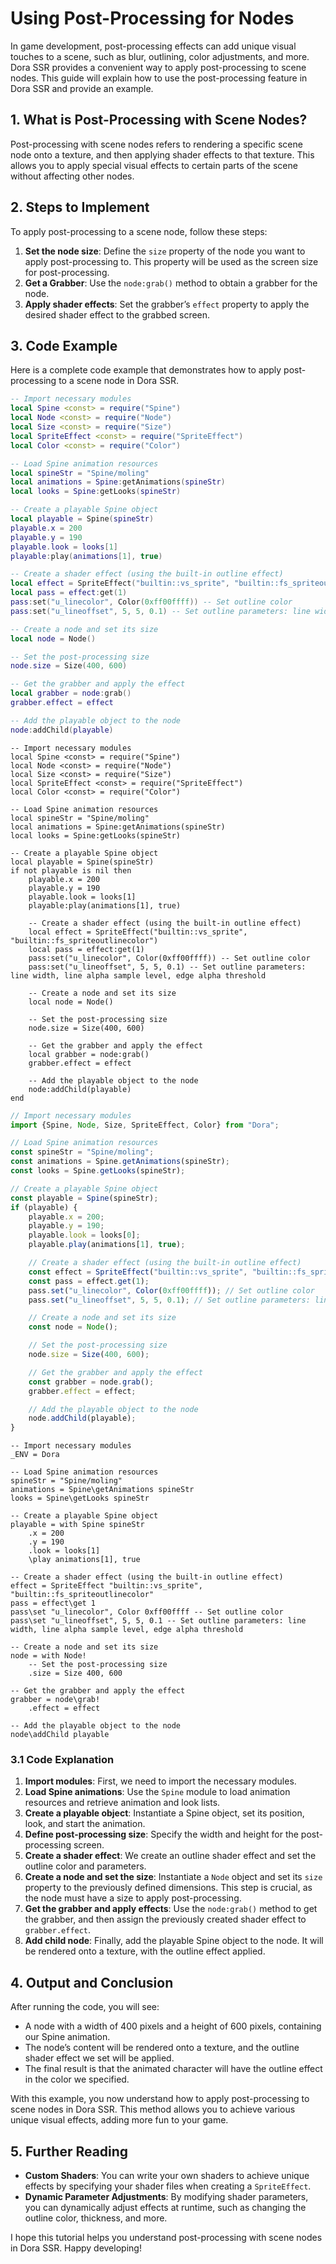
# Using Post-Processing for Nodes

In game development, post-processing effects can add unique visual touches to a scene, such as blur, outlining, color adjustments, and more. Dora SSR provides a convenient way to apply post-processing to scene nodes. This guide will explain how to use the post-processing feature in Dora SSR and provide an example.

## 1. What is Post-Processing with Scene Nodes?

Post-processing with scene nodes refers to rendering a specific scene node onto a texture, and then applying shader effects to that texture. This allows you to apply special visual effects to certain parts of the scene without affecting other nodes.

## 2. Steps to Implement

To apply post-processing to a scene node, follow these steps:

1. **Set the node size**: Define the `size` property of the node you want to apply post-processing to. This property will be used as the screen size for post-processing.
2. **Get a Grabber**: Use the `node:grab()` method to obtain a grabber for the node.
3. **Apply shader effects**: Set the grabber’s `effect` property to apply the desired shader effect to the grabbed screen.

## 3. Code Example

Here is a complete code example that demonstrates how to apply post-processing to a scene node in Dora SSR.

<Tabs groupId="language-select">
<TabItem value="lua" label="Lua">

```lua
-- Import necessary modules
local Spine <const> = require("Spine")
local Node <const> = require("Node")
local Size <const> = require("Size")
local SpriteEffect <const> = require("SpriteEffect")
local Color <const> = require("Color")

-- Load Spine animation resources
local spineStr = "Spine/moling"
local animations = Spine:getAnimations(spineStr)
local looks = Spine:getLooks(spineStr)

-- Create a playable Spine object
local playable = Spine(spineStr)
playable.x = 200
playable.y = 190
playable.look = looks[1]
playable:play(animations[1], true)

-- Create a shader effect (using the built-in outline effect)
local effect = SpriteEffect("builtin::vs_sprite", "builtin::fs_spriteoutlinecolor")
local pass = effect:get(1)
pass:set("u_linecolor", Color(0xff00ffff)) -- Set outline color
pass:set("u_lineoffset", 5, 5, 0.1) -- Set outline parameters: line width, line alpha sample level, edge alpha threshold

-- Create a node and set its size
local node = Node()

-- Set the post-processing size
node.size = Size(400, 600)

-- Get the grabber and apply the effect
local grabber = node:grab()
grabber.effect = effect

-- Add the playable object to the node
node:addChild(playable)
```

</TabItem>
<TabItem value="tl" label="Teal">

```tl
-- Import necessary modules
local Spine <const> = require("Spine")
local Node <const> = require("Node")
local Size <const> = require("Size")
local SpriteEffect <const> = require("SpriteEffect")
local Color <const> = require("Color")

-- Load Spine animation resources
local spineStr = "Spine/moling"
local animations = Spine:getAnimations(spineStr)
local looks = Spine:getLooks(spineStr)

-- Create a playable Spine object
local playable = Spine(spineStr)
if not playable is nil then
	playable.x = 200
	playable.y = 190
	playable.look = looks[1]
	playable:play(animations[1], true)

	-- Create a shader effect (using the built-in outline effect)
	local effect = SpriteEffect("builtin::vs_sprite", "builtin::fs_spriteoutlinecolor")
	local pass = effect:get(1)
	pass:set("u_linecolor", Color(0xff00ffff)) -- Set outline color
	pass:set("u_lineoffset", 5, 5, 0.1) -- Set outline parameters: line width, line alpha sample level, edge alpha threshold

	-- Create a node and set its size
	local node = Node()

	-- Set the post-processing size
	node.size = Size(400, 600)

	-- Get the grabber and apply the effect
	local grabber = node:grab()
	grabber.effect = effect

	-- Add the playable object to the node
	node:addChild(playable)
end
```

</TabItem>
<TabItem value="ts" label="TypeScript">

```ts
// Import necessary modules
import {Spine, Node, Size, SpriteEffect, Color} from "Dora";

// Load Spine animation resources
const spineStr = "Spine/moling";
const animations = Spine.getAnimations(spineStr);
const looks = Spine.getLooks(spineStr);

// Create a playable Spine object
const playable = Spine(spineStr);
if (playable) {
	playable.x = 200;
	playable.y = 190;
	playable.look = looks[0];
	playable.play(animations[1], true);

	// Create a shader effect (using the built-in outline effect)
	const effect = SpriteEffect("builtin::vs_sprite", "builtin::fs_spriteoutlinecolor");
	const pass = effect.get(1);
	pass.set("u_linecolor", Color(0xff00ffff)); // Set outline color
	pass.set("u_lineoffset", 5, 5, 0.1); // Set outline parameters: line width, line alpha sample level, edge alpha threshold

	// Create a node and set its size
	const node = Node();

	// Set the post-processing size
	node.size = Size(400, 600);

	// Get the grabber and apply the effect
	const grabber = node.grab();
	grabber.effect = effect;

	// Add the playable object to the node
	node.addChild(playable);
}
```

</TabItem>
<TabItem value="yue" label="YueScript">

```yue
-- Import necessary modules
_ENV = Dora

-- Load Spine animation resources
spineStr = "Spine/moling"
animations = Spine\getAnimations spineStr
looks = Spine\getLooks spineStr

-- Create a playable Spine object
playable = with Spine spineStr
	.x = 200
	.y = 190
	.look = looks[1]
	\play animations[1], true

-- Create a shader effect (using the built-in outline effect)
effect = SpriteEffect "builtin::vs_sprite", "builtin::fs_spriteoutlinecolor"
pass = effect\get 1
pass\set "u_linecolor", Color 0xff00ffff -- Set outline color
pass\set "u_lineoffset", 5, 5, 0.1 -- Set outline parameters: line width, line alpha sample level, edge alpha threshold

-- Create a node and set its size
node = with Node!
	-- Set the post-processing size
	.size = Size 400, 600

-- Get the grabber and apply the effect
grabber = node\grab!
	.effect = effect

-- Add the playable object to the node
node\addChild playable
```

</TabItem>
</Tabs>

### 3.1 Code Explanation

1. **Import modules**: First, we need to import the necessary modules.
2. **Load Spine animations**: Use the `Spine` module to load animation resources and retrieve animation and look lists.
3. **Create a playable object**: Instantiate a Spine object, set its position, look, and start the animation.
4. **Define post-processing size**: Specify the width and height for the post-processing screen.
5. **Create a shader effect**: We create an outline shader effect and set the outline color and parameters.
6. **Create a node and set the size**: Instantiate a `Node` object and set its `size` property to the previously defined dimensions. This step is crucial, as the node must have a size to apply post-processing.
7. **Get the grabber and apply effects**: Use the `node:grab()` method to get the grabber, and then assign the previously created shader effect to `grabber.effect`.
8. **Add child node**: Finally, add the playable Spine object to the node. It will be rendered onto a texture, with the outline effect applied.

## 4. Output and Conclusion

After running the code, you will see:

- A node with a width of 400 pixels and a height of 600 pixels, containing our Spine animation.
- The node’s content will be rendered onto a texture, and the outline shader effect we set will be applied.
- The final result is that the animated character will have the outline effect in the color we specified.

With this example, you now understand how to apply post-processing to scene nodes in Dora SSR. This method allows you to achieve various unique visual effects, adding more fun to your game.

## 5. Further Reading

- **Custom Shaders**: You can write your own shaders to achieve unique effects by specifying your shader files when creating a `SpriteEffect`.
- **Dynamic Parameter Adjustments**: By modifying shader parameters, you can dynamically adjust effects at runtime, such as changing the outline color, thickness, and more.

I hope this tutorial helps you understand post-processing with scene nodes in Dora SSR. Happy developing!
